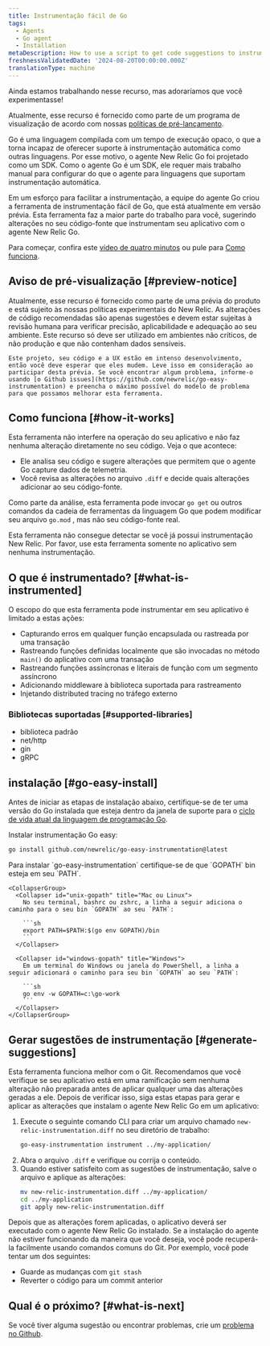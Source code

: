 ```yaml
---
title: Instrumentação fácil de Go
tags:
  - Agents
  - Go agent
  - Installation
metaDescription: How to use a script to get code suggestions to instrument your Golang apps and services.
freshnessValidatedDate: '2024-08-20T00:00:00.000Z'
translationType: machine
---
```


<Callout title="visualização">
  Ainda estamos trabalhando nesse recurso, mas adoraríamos que você experimentasse!

  Atualmente, esse recurso é fornecido como parte de um programa de visualização de acordo com nossas [políticas de pré-lançamento](/docs/licenses/license-information/referenced-policies/new-relic-pre-release-policy).
</Callout>

Go é uma linguagem compilada com um tempo de execução opaco, o que a torna incapaz de oferecer suporte à instrumentação automática como outras linguagens. Por esse motivo, o agente New Relic Go foi projetado como um SDK. Como o agente Go é um SDK, ele requer mais trabalho manual para configurar do que o agente para linguagens que suportam instrumentação automática.

Em um esforço para facilitar a instrumentação, a equipe do agente Go criou a ferramenta de instrumentação fácil de Go, que está atualmente em versão prévia. Esta ferramenta faz a maior parte do trabalho para você, sugerindo alterações no seu código-fonte que instrumentam seu aplicativo com o agente New Relic Go.

Para começar, confira este [vídeo de quatro minutos](https://asciinema.org/a/r0Il7o2eMiZaLKHIlew3IL2nx) ou pule para [Como funciona](#how-it-works).

## Aviso de pré-visualização [#preview-notice]

<CollapserGroup>
  <Collapser id="preview-usage-details" title="O que você pode esperar desta prévia">
    Atualmente, esse recurso é fornecido como parte de uma prévia do produto e está sujeito às nossas políticas experimentais do New Relic. As alterações de código recomendadas são apenas sugestões e devem estar sujeitas à revisão humana para verificar precisão, aplicabilidade e adequação ao seu ambiente. Este recurso só deve ser utilizado em ambientes não críticos, de não produção e que não contenham dados sensíveis.

    Este projeto, seu código e a UX estão em intenso desenvolvimento, então você deve esperar que eles mudem. Leve isso em consideração ao participar desta prévia. Se você encontrar algum problema, informe-o usando [o Github issues](https://github.com/newrelic/go-easy-instrumentation) e preencha o máximo possível do modelo de problema para que possamos melhorar esta ferramenta.
  </Collapser>
</CollapserGroup>

## Como funciona [#how-it-works]

Esta ferramenta não interfere na operação do seu aplicativo e não faz nenhuma alteração diretamente no seu código. Veja o que acontece:

* Ele analisa seu código e sugere alterações que permitem que o agente Go capture dados de telemetria.
* Você revisa as alterações no arquivo `.diff` e decide quais alterações adicionar ao seu código-fonte.

Como parte da análise, esta ferramenta pode invocar `go get` ou outros comandos da cadeia de ferramentas da linguagem Go que podem modificar seu arquivo `go.mod` , mas não seu código-fonte real.

<Callout variant="important">
  Esta ferramenta não consegue detectar se você já possui instrumentação New Relic. Por favor, use esta ferramenta somente no aplicativo sem nenhuma instrumentação.
</Callout>

## O que é instrumentado? [#what-is-instrumented]

O escopo do que esta ferramenta pode instrumentar em seu aplicativo é limitado a estas ações:

* Capturando erros em qualquer função encapsulada ou rastreada por uma transação
* Rastreando funções definidas localmente que são invocadas no método `main()` do aplicativo com uma transação
* Rastreando funções assíncronas e literais de função com um segmento assíncrono
* Adicionando middleware à biblioteca suportada para rastreamento
* Injetando distributed tracing no tráfego externo

### Bibliotecas suportadas [#supported-libraries]

* biblioteca padrão
* net/http
* gin
* gRPC

## instalação [#go-easy-install]

Antes de iniciar as etapas de instalação abaixo, certifique-se de ter uma versão do Go instalada que esteja dentro da janela de suporte para o [ciclo de vida atual da linguagem de programação Go](https://endoflife.date/go).

Instalar instrumentação Go easy:

```sh
go install github.com/newrelic/go-easy-instrumentation@latest
```

<CollapserGroup>
  <Collapser id="setup-go-path" title="Configurando seu GOPATH">
    Para instalar `go-easy-instrumentation` certifique-se de que `GOPATH` bin esteja em seu `PATH`.

    <CollapserGroup>
      <Collapser id="unix-gopath" title="Mac ou Linux">
        No seu terminal, bashrc ou zshrc, a linha a seguir adiciona o caminho para o seu bin `GOPATH` ao seu `PATH`:

        ```sh
        export PATH=$PATH:$(go env GOPATH)/bin
        ```
      </Collapser>

      <Collapser id="windows-gopath" title="Windows">
        Em um terminal do Windows ou janela do PowerShell, a linha a seguir adicionará o caminho para seu bin `GOPATH` ao seu `PATH`:

        ```sh
        go env -w GOPATH=c:\go-work
        ```
      </Collapser>
    </CollapserGroup>
  </Collapser>
</CollapserGroup>

## Gerar sugestões de instrumentação [#generate-suggestions]

Esta ferramenta funciona melhor com o Git. Recomendamos que você verifique se seu aplicativo está em uma ramificação sem nenhuma alteração não preparada antes de aplicar qualquer uma das alterações geradas a ele. Depois de verificar isso, siga estas etapas para gerar e aplicar as alterações que instalam o agente New Relic Go em um aplicativo:

1. Execute o seguinte comando CLI para criar um arquivo chamado `new-relic-instrumentation.diff` no seu diretório de trabalho:
   ```sh
   go-easy-instrumentation instrument ../my-application/
   ```
2. Abra o arquivo `.diff` e verifique ou corrija o conteúdo.
3. Quando estiver satisfeito com as sugestões de instrumentação, salve o arquivo e aplique as alterações:
   ```sh
   mv new-relic-instrumentation.diff ../my-application/
   cd ../my-application
   git apply new-relic-instrumentation.diff
   ```

Depois que as alterações forem aplicadas, o aplicativo deverá ser executado com o agente New Relic Go instalado. Se a instalação do agente não estiver funcionando da maneira que você deseja, você pode recuperá-la facilmente usando comandos comuns do Git. Por exemplo, você pode tentar um dos seguintes:

* Guarde as mudanças com `git stash`
* Reverter o código para um commit anterior

## Qual é o próximo? [#what-is-next]

Se você tiver alguma sugestão ou encontrar problemas, crie um [problema no Github](https://github.com/newrelic/go-easy-instrumentation).